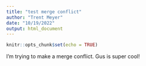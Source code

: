```yaml
---
title: "test merge conflict"
author: "Trent Meyer"
date: "10/19/2022"
output: html_document
---
```


```r
knitr::opts_chunk$set(echo = TRUE)
```

I'm trying to make a merge conflict. Gus is super cool!
